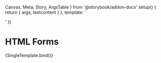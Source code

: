   Canvas,
  Meta,
  Story,
  ArgsTable
} from '@storybook/addon-docs'
  setup() {
    return { args, testcontent }
  },
  template: '<div class="rpl-form" v-html="testcontent"></div>'
})

<Meta title='Components/Forms/HTML' />

# HTML Forms

<Canvas>
  <Story
    name='Default'
    play={a11yStoryCheck}
  >
    {SingleTemplate.bind()}
  </Story>
</Canvas>
